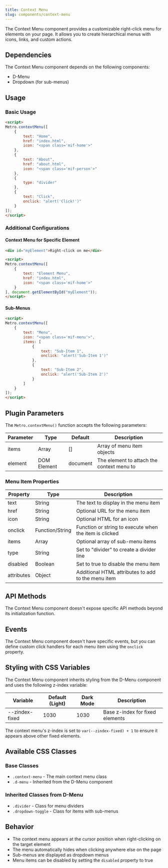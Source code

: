 ```yaml
---
title: Context Menu
slug: components/context-menu
---
```


The Context Menu component provides a customizable right-click menu for elements on your page. It allows you to create hierarchical menus with icons, links, and custom actions.

## Dependencies

The Context Menu component depends on the following components:
- D-Menu
- Dropdown (for sub-menus)

## Usage

### Basic Usage

```html
<script>
Metro.contextMenu([
    {
        text: "Home",
        href: "index.html",
        icon: "<span class='mif-home'>"
    },
    {
        text: "About",
        href: "about.html",
        icon: "<span class='mif-person'>"
    },
    {
        type: "divider"
    },
    {
        text: "Click",
        onclick: "alert('Click!')"
    }
]);
</script>
```

### Additional Configurations

#### Context Menu for Specific Element

```html
<div id="myElement">Right-click on me</div>

<script>
Metro.contextMenu([
    {
        text: "Element Menu",
        href: "index.html",
        icon: "<span class='mif-home'>"
    }
], document.getElementById("myElement"));
</script>
```

#### Sub-Menus

```html
<script>
Metro.contextMenu([
    {
        text: "Menu",
        icon: "<span class='mif-menu'>",
        items: [
            {
                text: "Sub-Item 1",
                onclick: "alert('Sub-Item 1')"
            },
            {
                text: "Sub-Item 2",
                onclick: "alert('Sub-Item 2')"
            }
        ]
    }
]);
</script>
```

## Plugin Parameters

The `Metro.contextMenu()` function accepts the following parameters:

| Parameter | Type | Default | Description |
| --- | --- | --- | --- |
| items | Array | [] | Array of menu item objects |
| element | DOM Element | document | The element to attach the context menu to |

### Menu Item Properties

| Property | Type | Description |
| --- | --- | --- |
| text | String | The text to display in the menu item |
| href | String | Optional URL for the menu item |
| icon | String | Optional HTML for an icon |
| onclick | Function/String | Function or string to execute when the item is clicked |
| items | Array | Optional array of sub-menu items |
| type | String | Set to "divider" to create a divider line |
| disabled | Boolean | Set to true to disable the menu item |
| attributes | Object | Additional HTML attributes to add to the menu item |

## API Methods

The Context Menu component doesn't expose specific API methods beyond its initialization function.

## Events

The Context Menu component doesn't have specific events, but you can define custom click handlers for each menu item using the `onclick` property.

## Styling with CSS Variables

The Context Menu component inherits styling from the D-Menu component and uses the following z-index variable:

| Variable | Default (Light) | Dark Mode | Description |
| --- | --- | --- | --- |
| --zindex-fixed | 1030 | 1030 | Base z-index for fixed elements |

The context menu's z-index is set to `var(--zindex-fixed) + 1` to ensure it appears above other fixed elements.

## Available CSS Classes

### Base Classes
- `.context-menu` - The main context menu class
- `.d-menu` - Inherited from the D-Menu component

### Inherited Classes from D-Menu
- `.divider` - Class for menu dividers
- `.dropdown-toggle` - Class for items with sub-menus

## Behavior

- The context menu appears at the cursor position when right-clicking on the target element
- The menu automatically hides when clicking anywhere else on the page
- Sub-menus are displayed as dropdown menus
- Menu items can be disabled by setting the `disabled` property to true